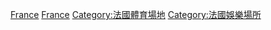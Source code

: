 [[Category:各國綜合體育場|France]]
[[Category:歐洲綜合體育場|France]]
[[Category:法國體育場地|Category:法國體育場地]]
[[Category:法國娛樂場所|Category:法國娛樂場所]]